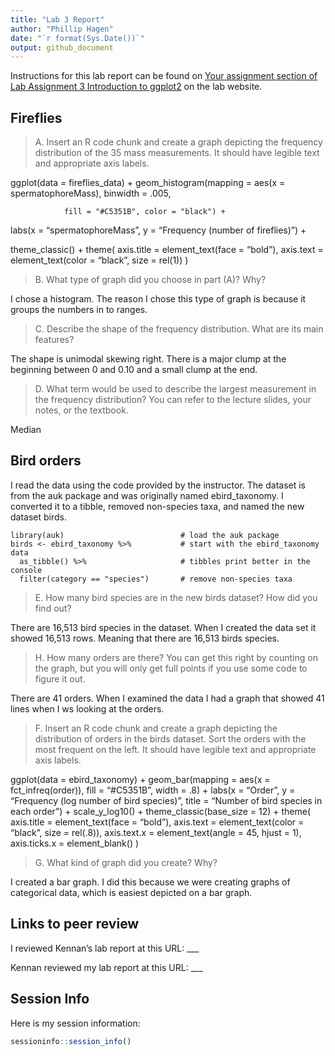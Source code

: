 ---
title: "Lab 3 Report"
author: "Phillip Hagen"
date: "`r format(Sys.Date())`"
output: github_document
---

Instructions for this lab report can be found on [Your assignment section of Lab Assignment 3 Introduction to ggplot2](https://biol275-msum.github.io/introduction-to-ggplot2.html#your-assignment) on the lab website.

## Fireflies

> A. Insert an R code chunk and create a graph depicting the frequency distribution of the 35 mass measurements. It should have legible text and appropriate axis labels.

ggplot(data = fireflies_data) +
  geom_histogram(mapping = aes(x = spermatophoreMass), binwidth = .005,
                 
                fill = "#C5351B", color = "black") +
  labs(x = "spermatophoreMass", y = "Frequency (number of fireflies)") +
  
  theme_classic() +
  theme(
    axis.title = element_text(face = "bold"),
    axis.text = element_text(color = "black", size = rel(1))
  )

> B. What type of graph did you choose in part (A)? Why?

I chose a histogram. The reason I chose this type of graph is because it groups the numbers in to ranges. 

> C. Describe the shape of the frequency distribution. What are its main features?

The shape is unimodal skewing right. There is a major clump at the beginning between 0 and 0.10 and a small clump at the end.

> D. What term would be used to describe the largest measurement in the frequency distribution? You can refer to the lecture slides, your notes, or the textbook.

Median 

## Bird orders

I read the data using the code provided by the instructor. The dataset is from the auk package and was originally named ebird_taxonomy. I converted it to a tibble, removed non-species taxa, and named the new dataset birds.

```
library(auk)                          # load the auk package
birds <- ebird_taxonomy %>%           # start with the ebird_taxonomy data
  as_tibble() %>%                     # tibbles print better in the console
  filter(category == "species")       # remove non-species taxa
```

> E. How many bird species are in the new birds dataset? How did you find out?

There are 16,513 bird species in the dataset. When I created the data set it showed 16,513 rows. Meaning that there are 16,513 birds species. 

> H. How many orders are there? You can get this right by counting on the graph, but you will only get full points if you use some code to figure it out.

There are 41 orders. When I examined the data I had a graph that showed 41 lines when I ws looking at the orders.   

> F. Insert an R code chunk and create a graph depicting the distribution of orders in the birds dataset. Sort the orders with the most frequent on the left. It should have legible text and appropriate axis labels.

ggplot(data = ebird_taxonomy) +
  geom_bar(mapping = aes(x = fct_infreq(order)), fill = "#C5351B", 
           width = .8) +
  labs(x = "Order", y = "Frequency (log number of bird species)", 
       title = "Number of bird species in each order") +
  scale_y_log10() +
  theme_classic(base_size = 12) +
  theme(
    axis.title = element_text(face = "bold"),
    axis.text = element_text(color = "black", size = rel(.8)),
    axis.text.x = element_text(angle = 45, hjust = 1),
    axis.ticks.x = element_blank()
  )

> G. What kind of graph did you create? Why?

I created a bar graph. I did this because we were creating graphs of categorical data, which is easiest depicted on a bar graph. 

## Links to peer review

I reviewed Kennan's lab report at this URL: \_\_\_

Kennan reviewed my lab report at this URL: \_\_\_

## Session Info

Here is my session information:

```{r}
sessioninfo::session_info()
```

